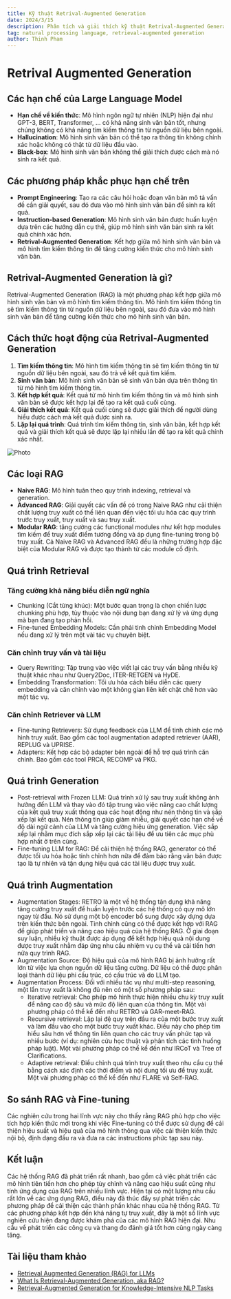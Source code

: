 ```yaml
---
title: Kỹ thuật Retrival-Augmented Generation
date: 2024/3/15
description: Phân tích và giải thích kỹ thuật Retrival-Augmented Generation để tăng cường kiến thức cho khả năng sinh văn bản của mô hình ngôn ngữ tự nhiên.
tag: natural processing language, retrieval-augmented generation
author: Thinh Pham
---
```


# Retrival Augmented Generation

## Các hạn chế của Large Language Model

- **Hạn chế về kiến thức**: Mô hình ngôn ngữ tự nhiên (NLP) hiện đại như GPT-3, BERT, Transformer, ... có khả năng sinh văn bản tốt, nhưng chúng không có khả năng tìm kiếm thông tin từ nguồn dữ liệu bên ngoài.
- **Hallucination**: Mô hình sinh văn bản có thể tạo ra thông tin không chính xác hoặc không có thật từ dữ liệu đầu vào.
- **Black-box**: Mô hình sinh văn bản không thể giải thích được cách mà nó sinh ra kết quả.

## Các phương pháp khắc phục hạn chế trên

- **Prompt Engineering**: Tạo ra các câu hỏi hoặc đoạn văn bản mô tả vấn đề cần giải quyết, sau đó đưa vào mô hình sinh văn bản để sinh ra kết quả.
- **Instruction-based Generation**: Mô hình sinh văn bản được huấn luyện dựa trên các hướng dẫn cụ thể, giúp mô hình sinh văn bản sinh ra kết quả chính xác hơn.
- **Retrival-Augmented Generation**: Kết hợp giữa mô hình sinh văn bản và mô hình tìm kiếm thông tin để tăng cường kiến thức cho mô hình sinh văn bản.

## Retrival-Augmented Generation là gì?

Retrival-Augmented Generation (RAG) là một phương pháp kết hợp giữa mô hình sinh văn bản và mô hình tìm kiếm thông tin. Mô hình tìm kiếm thông tin sẽ tìm kiếm thông tin từ nguồn dữ liệu bên ngoài, sau đó đưa vào mô hình sinh văn bản để tăng cường kiến thức cho mô hình sinh văn bản.

## Cách thức hoạt động của Retrival-Augmented Generation

1. **Tìm kiếm thông tin**: Mô hình tìm kiếm thông tin sẽ tìm kiếm thông tin từ nguồn dữ liệu bên ngoài, sau đó trả về kết quả tìm kiếm.
2. **Sinh văn bản**: Mô hình sinh văn bản sẽ sinh văn bản dựa trên thông tin từ mô hình tìm kiếm thông tin.
3. **Kết hợp kết quả**: Kết quả từ mô hình tìm kiếm thông tin và mô hình sinh văn bản sẽ được kết hợp lại để tạo ra kết quả cuối cùng.
4. **Giải thích kết quả**: Kết quả cuối cùng sẽ được giải thích để người dùng hiểu được cách mà kết quả được sinh ra.
5. **Lặp lại quá trình**: Quá trình tìm kiếm thông tin, sinh văn bản, kết hợp kết quả và giải thích kết quả sẽ được lặp lại nhiều lần để tạo ra kết quả chính xác nhất.

<Image
  src="https://blogs.nvidia.com/wp-content/uploads/2023/11/NVIDIA-RAG-diagram-scaled.jpg"
  alt="Photo"
  width={1125}
  height={750}
  priority
  className="rag"
/>


## Các loại RAG

- **Naive RAG**: Mô hình tuân theo quy trình indexing, retrieval và generation.
- **Advanced RAG**: Giải quyết các vấn đề có trong Naive RAG như cải thiện chất lượng truy xuất có thể liên quan đến việc tối ưu hóa các quy trình trước truy xuất, truy xuất và sau truy xuất.
- **Modular RAG**: tăng cường các functional modules như kết hợp modules tìm kiếm để truy xuất điểm tương đồng và áp dụng fine-tuning trong bộ truy xuất. Cả Naive RAG và Advanced RAG đều là những trường hợp đặc biệt của Modular RAG và được tạo thành từ các module cố định.

## Quá trình Retrieval

### Tăng cường khả năng biểu diễn ngữ nghĩa

- Chunking (Cắt từng khúc): Một bước quan trọng là chọn chiến lược chunking phù hợp, tùy thuộc vào nội dung bạn đang xử lý và ứng dụng mà bạn đang tạo phản hồi.
- Fine-tuned Embedding Models: Cần phải tinh chỉnh Embedding Model nếu đang xử lý trên một vài tác vụ chuyên biệt.

### Căn chỉnh truy vấn và tài liệu

- Query Rewriting: Tập trung vào việc viết lại các truy vấn bằng nhiều kỹ thuật khác nhau như Query2Doc, ITER-RETGEN và HyDE.
- Embedding Transformation: Tối ưu hóa cách biểu diễn các query embedding và căn chỉnh vào một không gian liên kết chặt chẽ hơn vào một tác vụ.

### Căn chỉnh Retriever và LLM

- Fine-tuning Retrievers: Sử dụng feedback của LLM để tinh chỉnh các mô hình truy xuất. Bao gồm các tool augmentation adapted retriever (AAR), REPLUG và UPRISE.
- Adapters: Kết hợp các bộ adapter bên ngoài để hỗ trợ quá trình căn chỉnh. Bao gồm các tool PRCA, RECOMP và PKG.

## Quá trình Generation

- Post-retrieval with Frozen LLM: Quá trình xử lý sau truy xuất không ảnh hưởng đến LLM và thay vào đó tập trung vào việc nâng cao chất lượng của kết quả truy xuất thông qua các hoạt động như nén thông tin và sắp xếp lại kết quả. Nén thông tin giúp giảm nhiễu, giải quyết các hạn chế về độ dài ngữ cảnh của LLM và tăng cường hiệu ứng generation. Việc sắp xếp lại nhằm mục đích sắp xếp lại các tài liệu để ưu tiên các mục phù hợp nhất ở trên cùng.
- Fine-tuning LLM for RAG: Để cải thiện hệ thống RAG, generator có thể được tối ưu hóa hoặc tinh chỉnh hơn nữa để đảm bảo rằng văn bản được tạo là tự nhiên và tận dụng hiệu quả các tài liệu được truy xuất.

## Quá trình Augmentation

- Augmentation Stages: RETRO là một về hệ thống tận dụng khả năng tăng cường truy xuất để huấn luyện trước các hệ thống có quy mô lớn ngay từ đầu. Nó sử dụng một bộ encoder bổ sung được xây dựng dựa trên kiến ​​thức bên ngoài. Tinh chỉnh cũng có thể được kết hợp với RAG để giúp phát triển và nâng cao hiệu quả của hệ thống RAG. Ở giai đoạn suy luận, nhiều kỹ thuật được áp dụng để kết hợp hiệu quả nội dung được truy xuất nhằm đáp ứng nhu cầu nhiệm vụ cụ thể và cải tiến hơn nữa quy trình RAG.
- Augmentation Source: Độ hiệu quả của mô hình RAG bị ảnh hưởng rất lớn từ việc lựa chọn nguồn dữ liệu tăng cường. Dữ liệu có thể được phân loại thành dữ liệu phi cấu trúc, có cấu trúc và do LLM tạo.
- Augmentation Process: Đối với nhiều tác vụ như multi-step reasoning, một lần truy xuất là không đủ nên có một số phương pháp sau:
  - Iterative retrieval: Cho phép mô hình thực hiện nhiều chu kỳ truy xuất để nâng cao độ sâu và mức độ liên quan của thông tin. Một vài phương pháp có thể kể đến như RETRO và GAR-meet-RAG.
  - Recursive retrieval: Lặp lại đệ quy trên đầu ra của một bước truy xuất và làm đầu vào cho một bước truy xuất khác. Điều này cho phép tìm hiểu sâu hơn về thông tin liên quan cho các truy vấn phức tạp và nhiều bước (ví dụ: nghiên cứu học thuật và phân tích các tình huống pháp luật). Một vài phương pháp có thể kể đến như IRCoT và Tree of Clarifications.
  - Adaptive retrieval: Điều chỉnh quá trình truy xuất theo nhu cầu cụ thể bằng cách xác định các thời điểm và nội dung tối ưu để truy xuất. Một vài phương pháp có thể kể đến như FLARE và Self-RAG.

## So sánh RAG và Fine-tuning

Các nghiên cứu trong hai lĩnh vực này cho thấy rằng RAG phù hợp cho việc tích hợp kiến ​​thức mới trong khi việc Fine-tuning có thể được sử dụng để cải thiện hiệu suất và hiệu quả của mô hình thông qua việc cải thiện kiến ​​thức nội bộ, định dạng đầu ra và đưa ra các instructions phức tạp sau này.

## Kết luận

Các hệ thống RAG đã phát triển rất nhanh, bao gồm cả việc phát triển các mô hình tiên tiến hơn cho phép tùy chỉnh và nâng cao hiệu suất cũng như tính ứng dụng của RAG trên nhiều lĩnh vực. Hiện tại có một lượng nhu cầu rất lớn về các ứng dụng RAG, điều này đã thúc đẩy sự phát triển các phương pháp để cải thiện các thành phần khác nhau của hệ thống RAG. Từ các phương pháp kết hợp đến khả năng tự truy xuất, đây là một số lĩnh vực nghiên cứu hiện đang được khám phá của các mô hình RAG hiện đại. Nhu cầu về phát triển các công cụ và thang đo đánh giá tốt hơn cũng ngày càng tăng.

## Tài liệu tham khảo

- [Retrieval Augmented Generation (RAG) for LLMs](https://www.promptingguide.ai/research/rag)
- [What Is Retrieval-Augmented Generation, aka RAG?](https://blogs.nvidia.com/blog/what-is-retrieval-augmented-generation/)
- [Retrieval-Augmented Generation for Knowledge-Intensive NLP Tasks](https://arxiv.org/pdf/2005.11401.pdf)
